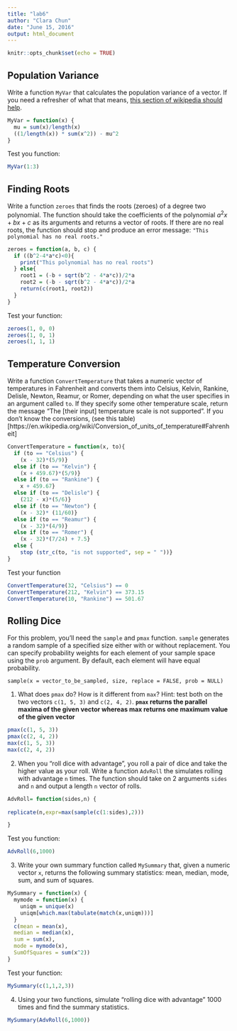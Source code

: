 ```yaml
---
title: "lab6"
author: "Clara Chun"
date: "June 15, 2016"
output: html_document
---
```


```r
knitr::opts_chunk$set(echo = TRUE)
```

## Population Variance

Write a function `MyVar` that calculates the population variance of a vector.  If you need a refresher of what that means, [this section of wikipedia should help](https://en.wikipedia.org/wiki/Variance#Population_variance_and_sample_variance).

```r
MyVar = function(x) {
  mu = sum(x)/length(x)
  ((1/length(x)) * sum(x^2)) - mu^2
}

```
Test you function:
```r
MyVar(1:3)
```


## Finding Roots
Write a function `zeroes` that finds the roots (zeroes) of a degree two polynomial.  The function should take the coefficients of the polynomial $a^2x + bx + c$ as its arguments and returns a vector of roots.  If there are no real roots, the function should stop and produce an error message: `"This polynomial has no real roots."`

```r
zeroes = function(a, b, c) {
  if ((b^2-4*a*c)<0){
    print("This polynomial has no real roots")
  } else{
    root1 = (-b + sqrt(b^2 - 4*a*c))/2*a
    root2 = (-b - sqrt(b^2 - 4*a*c))/2*a
    return(c(root1, root2))
  }
}
```

Test your function:
```r
zeroes(1, 0, 0)
zeroes(1, 0, 1)
zeroes(1, 1, 1)
```



## Temperature Conversion

Write a function `ConvertTemperature` that takes a numeric vector of temperatures in Fahrenheit and converts them into Celsius, Kelvin, Rankine, Delisle, Newton, Reamur, or Romer, depending on what the user specifies in an argument called `to`.  If they specify some other temperature scale, return the message "The [their input] temperature scale is not supported".  If you don't know the conversions, (see this table)[https://en.wikipedia.org/wiki/Conversion_of_units_of_temperature#Fahrenheit]

```r
ConvertTemperature = function(x, to){
  if (to == "Celsius") {
    (x - 32)*(5/9)} 
  else if (to == "Kelvin") {
    (x + 459.67)*(5/9)} 
  else if (to == "Rankine") {
    x + 459.67} 
  else if (to == "Delisle") {
    (212 - x)*(5/6)} 
  else if (to == "Newton") {
    (x - 32)* (11/60)} 
  else if (to == "Reamur") {
    (x - 32)*(4/9)} 
  else if (to == "Romer") {
    (x - 32)*(7/24) + 7.5} 
  else {
    stop (str_c(to, "is not supported", sep = " "))}
}

```

Test your function
```r
ConvertTemperature(32, "Celsius") == 0
ConvertTemperature(212, "Kelvin") == 373.15
ConvertTemperature(10, "Rankine") == 501.67
```


## Rolling Dice

For this problem, you'll need the `sample` and `pmax` function.  `sample` generates a random sample of a specified size either with or without replacement.  You can specify probability weights for each element of your sample space using the `prob` argument.  By default, each element will have equal probability.
```
sample(x = vector_to_be_sampled, size, replace = FALSE, prob = NULL)
```
1. What does `pmax` do? How is it different from `max`? Hint: test both on the two vectors `c(1, 5, 3)` and `c(2, 4, 2)`. __`pmax` returns the parallel maxima of the given vector whereas max returns one maximum value of the given vector__
```r
pmax(c(1, 5, 3))
pmax(c(2, 4, 2))
max(c(1, 5, 3))
max(c(2, 4, 2))
```

2. When you "roll dice with advantage", you roll a pair of dice and take the higher value as your roll.  Write a function `AdvRoll` the simulates rolling with advantage `n` times. The function should take on 2 arguments `sides` and `n` and output a length `n` vector of rolls.
```r

AdvRoll= function(sides,n) {
      
replicate(n,expr=max(sample(c(1:sides),2)))

}
```
Test you function:
```r
AdvRoll(6,1000)
```


3. Write your own summary function called `MySummary` that, given a numeric vector `x`, returns the following summary statistics: mean, median, mode, sum, and sum of squares.
```r
MySummary = function(x) {
  mymode = function(x) {
    uniqm = unique(x)
    uniqm[which.max(tabulate(match(x,uniqm)))]
  }
  c(mean = mean(x), 
  median = median(x), 
  sum = sum(x),
  mode = mymode(x),
  SumOfSquares = sum(x^2))
}
```
Test your function:
```r
MySummary(c(1,1,2,3))
```

4. Using your two functions, simulate "rolling dice with advantage" 1000 times and find the summary statistics.

```r
MySummary(AdvRoll(6,1000))
```


